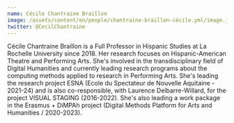 ```yaml
---
name: Cécile Chantraine Braillon
image: /assets/content/en/people/chantraine-braillon-cécile.yml/image.jpg
twitter: @CecilChantraine
---
```

Cécile Chantraine Braillon is a Full Professor in Hispanic Studies at La Rochelle University since 2018. Her research focuses on Hispanic-American Theatre and Performing Arts. She's involved in the transdisciplinary field of Digital Humanities and currently leading research programs about the computing methods applied to research in Performing Arts. She's leading the research project ESNA (Ecole du Spectateur de Nouvelle Aquitaine - 2021-24) and is also co-responsible, with Laurence Delbarre-Willard, for the project VISUAL STAGING (2016-2022). She's also leading a work package in the Erasmus + DiMPAh project (Digital Methods Platform for Arts and Humanities / 2020-2023).

